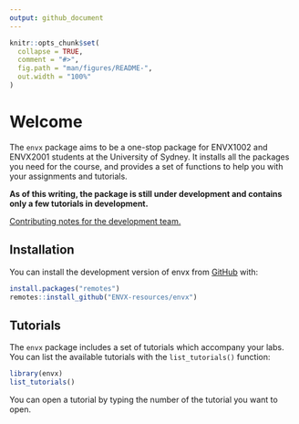 ```yaml
---
output: github_document
---
```


<!-- README.md is generated from README.Rmd. Please edit that file -->

```r
knitr::opts_chunk$set(
  collapse = TRUE,
  comment = "#>",
  fig.path = "man/figures/README-",
  out.width = "100%"
)
```

# Welcome

<!-- badges: start -->
<!-- badges: end -->

The `envx` package aims to be a one-stop package for ENVX1002 and ENVX2001 students at the University of Sydney. It installs all the packages you need for the course, and provides a set of functions to help you with your assignments and tutorials.

**As of this writing, the package is still under development and contains only a few tutorials in development.**

[Contributing notes for the development team.](CONTRIBUTING.md)

## Installation

You can install the development version of envx from [GitHub](https://github.com/) with:

``` r
install.packages("remotes")
remotes::install_github("ENVX-resources/envx")
```


## Tutorials

The `envx` package includes a set of tutorials which accompany your labs. You can list the available tutorials with the `list_tutorials()` function:


```r
library(envx)
list_tutorials()
```

You can open a tutorial by typing the number of the tutorial you want to open.

